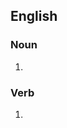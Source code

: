 ==English==

===Noun===
{{head|en|noun form}}

# {{plural of|en|disillusion}}

===Verb===
{{head|en|verb form}}

# {{en-third-person singular of|disillusion}}